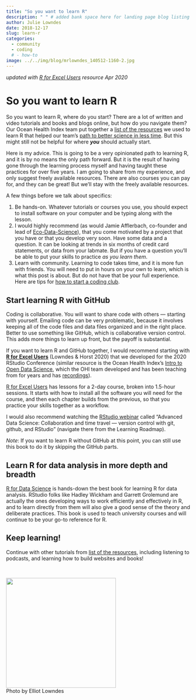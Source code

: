 ```yaml
---
title: "So you want to learn R"
description: " " # added bank space here for landing page blog listing (will print first few lines of blog if not)
author: Julie Lowndes
date: 2018-12-17
slug: learn-r
categories:
  - community
  - coding
  # - how-to
image: ../../img/blog/mrlowndes_140512-1160-2.jpg
---
```


*updated with [R for Excel Users](https://rstudio-conf-2020.github.io/r-for-excel/) resource Apr 2020*

# So you want to learn R

So you want to learn R, where do you start? There are a lot of written and video tutorials and books and blogs online, but how do you navigate them? Our Ocean Health Index team put together a [list of the resources](http://ohi-science.org/news/Resources-for-R-and-Data-Science) we used to learn R that helped our team's [path to better science in less time](http://ohi-science.org/betterscienceinlesstime/). But this might still not be helpful for where ***you*** should actually start.

Here is my advice. This is going to be a very opinionated path to learning R, and it is by no means the only path forward. But it is the result of having gone through the learning process myself and having taught these practices for over five years. I am going to share from my experience, and only suggest freely available resources. There are also courses you can pay for, and they can be great! But we'll stay with the freely available resources.

A few things before we talk about specifics: 

1. Be hands-on. Whatever tutorials or courses you use, you should expect to install software on your computer and be typing along with the lesson.
1. I would highly recommend (as would Jamie Afflerbach, co-founder and lead of [Eco-Data-Science](http://eco-data-science.github.io/)), that you come motivated by a project that you have or that you develop very soon. Have some data and a question. It can be looking at trends in six months of credit card statements, or data from your labmate. But if you have a question you'll be able to put your skills to practice *as you learn them*. 
1. Learn with community. Learning to code takes time, and it is more fun with friends. You will need to put in hours on your own to learn, which is what this post is about. But do not have that be your full experience. Here are tips for [how to start a coding club](https://github.com/Openscapes/snippets/blob/master/how_to_start_a_coding_club.md).

## Start learning R with GitHub

Coding is collaborative. You will want to share code with others — starting with yourself. Emailing code can be very problematic, because it involves keeping all of the code files and data files organized and in the right place. Better to use something like GitHub, which is collaborative version control. This adds more things to learn up front, but the payoff is substantial. 

If you want to learn R and GitHub together, I would recommend starting with [**R for Excel Users**](https://rstudio-conf-2020.github.io/r-for-excel/) (Lowndes & Horst 2020) that we developed for the 2020 RStudio Conference (similar resource is the Ocean Health Index's [Intro to Open Data Science](http://ohi-science.org/data-science-training/), which the OHI team developed and has been teaching from for years and has [recordings](https://www.youtube.com/watch?v=xpe7jmt0-J4&list=PLX7J3qtjcll_4s2oaKHuWdRdBMJz7tBAU)).

[R for Excel Users](https://rstudio-conf-2020.github.io/r-for-excel/) has lessons for a 2-day course, broken into 1.5-hour sessions. It starts with how to install all the software you will need for the course, and then each chapter builds from the previous, so that you practice your skills together as a workflow. 

I would also recommend watching the [RStudio webinar](https://resources.rstudio.com/) called "Advanced Data Science: Collaboration and time travel — version control with git, github, and RStudio" (navigate there from the Learning Roadmap).

*Note*: If you want to learn R without GitHub at this point, you can still use this book to do it by skipping the GitHub parts. 

## Learn R for data analysis in more depth and breadth

[R for Data Science](https://r4ds.had.co.nz/) is hands-down the best book for learning R for data analysis. RStudio folks like Hadley Wickham and Garrett Grolemund are actually the ones developing ways to work efficiently and effectively in R, and to learn directly from them will also give a good sense of the theory and deliberate practices. This book is used to teach university courses and will continue to be your go-to reference for R.


## Keep learning!

Continue with other tutorials from [list of the resources](http://ohi-science.org/news/Resources-for-R-and-Data-Science), including listening to podcasts, and learning how to build websites and books!

<br>

<img src="/img/blog/mrlowndes_140512-1160-2.jpg" width="300px">  
Photo by Elliot Lowndes

